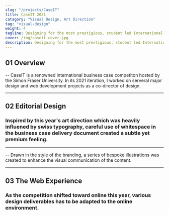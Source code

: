```yaml
---
slug: "/projects/CaseIT"
title: CaseIT 2021
catagory: "Visual Design, Art Direction"
tag: "visual-design"
weight: 4
tagline: Designing for the most prestigious, student led International MIS Case Competition.
cover: /img/caseit-cover.jpg
description: Designing for the most prestigious, student led International MIS Case Competition.
---
```


## 01 Overview

-- CaseIT is a renowned international business case competiton hosted by the Simon Fraser University. In its 2021 iteration, I worked on serveral major design and web development projects as a co-director of design.

<ProjectInfo>
  <ProjectInfoItem
    fieldName="My Role"
    value="UX/UI Design, Visual Design, Illustration, Web Development, Art Direction"
  />
  <ProjectInfoItem fieldName="Duration" value="8 months" />
  <ProjectInfoItem fieldName="Tools" value="Figma" />
  <ProjectInfoItem fieldName="Team" value="Amena Salman, Denzel Tjokroardi" />
</ProjectInfo>

---

## 02 Editorial Design

### Inspired by this year's art direction which was heavily influened by swiss typography, careful use of whitespace in the business case delivery document created a subtle yet premium feeling.

<FullImage src="/img/caseit/case-8-hour-1.jpg" alt="caseit case design" />
<FullImage
  src="/img/caseit/case-8-hour-2.jpg"
  alt="caseit case design"
  noPadding
/>
<HalfImage
  src="/img/caseit/case-8-hour-3.jpg"
  alt="caseit case design"
  noPadding
/>

<HalfImage
  src="/img/caseit/case-8-hour-4.jpg"
  alt="caseit case design"
  noPadding
  secondary
/>

<HalfImage
  src="/img/caseit/case-8-hour-5.jpg"
  alt="caseit case design"
  noPadding
/>

---

-- Drawn in the style of the branding, a series of bespoke illustrations was created
to enhance the visual communication of the content.

<FullImage
  src="/img/caseit/case-24-hour-1.jpg"
  alt="caseit case design"
  noPadding
/>

<HalfImage
  src="/img/caseit/case-24-hour-3.jpg"
  alt="caseit case design"
  noPadding
  secondary
/>

<HalfImage
  src="/img/caseit/case-24-hour-4.jpg"
  alt="caseit case design"
  noPadding
/>

<FullImage
  src="/img/caseit/case-24-hour-5.jpg"
  alt="caseit case design"
  noPadding
/>

<FullImage
  src="/img/caseit/case-8-hour-6.jpg"
  alt="caseit case design"
  noPadding
/>

---

## 03 The Web Experience

### As the competition shifted toward online this year, various design deliverables has to be adapted to the online environment.

<FullImage
  src="/img/caseit/welcome-package.jpg"
  alt="caseit welcome package design"
/>
<FullImage
  src="/img/caseit/welcome-package-timezone.jpg"
  alt="caseit welcome package design"
  noPadding
/>
